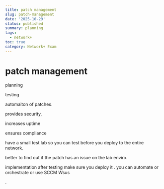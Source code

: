```yaml
---
title: patch management
slug: patch-management
date: '2025-10-29'
status: published
summary: planning
tags:
  - network+
toc: true
category: Network+ Exam
---
```


# patch management

planning

testing 

automaiton of patches. 

provides security, 

increases uptime 

ensures compliance 

have a small test lab so you can test before you deploy to the entire network. 

better to find out if the patch has an issue on the lab enviro. 

implementation after testing make sure you deploy it . you can automate or orchestrate or use SCCM Wsus 

.
